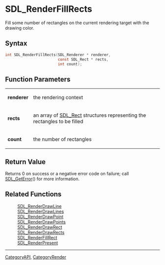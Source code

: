 = SDL_RenderFillRects =

Fill some number of rectangles on the current rendering target with the drawing color.

== Syntax ==

<syntaxhighlight lang='c'>
int SDL_RenderFillRects(SDL_Renderer * renderer,
                        const SDL_Rect * rects,
                        int count);
</syntaxhighlight>

== Function Parameters ==

{|
|'''renderer'''
|the rendering context
|-
|'''rects'''
|an array of [[SDL_Rect]] structures representing the rectangles to be filled
|-
|'''count'''
|the number of rectangles
|}

== Return Value ==

Returns 0 on success or a negative error code on failure; call
[[SDL_GetError]]() for more information.

== Related Functions ==

:[[SDL_RenderDrawLine]]
:[[SDL_RenderDrawLines]]
:[[SDL_RenderDrawPoint]]
:[[SDL_RenderDrawPoints]]
:[[SDL_RenderDrawRect]]
:[[SDL_RenderDrawRects]]
:[[SDL_RenderFillRect]]
:[[SDL_RenderPresent]]

----
[[CategoryAPI]], [[CategoryRender]]


